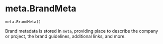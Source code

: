 # meta.BrandMeta { #brand_yaml.meta.BrandMeta }

`meta.BrandMeta()`

Brand metadata is stored in `meta`, providing place to describe the company
or project, the brand guidelines, additional links, and more.
